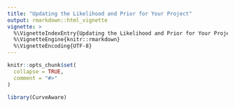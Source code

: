 ```yaml
---
title: "Updating the Likelihood and Prior for Your Project"
output: rmarkdown::html_vignette
vignette: >
  %\VignetteIndexEntry{Updating the Likelihood and Prior for Your Project}
  %\VignetteEngine{knitr::rmarkdown}
  %\VignetteEncoding{UTF-8}
---
```


```r
knitr::opts_chunk$set(
  collapse = TRUE,
  comment = "#>"
)
```

```r
library(CurveAware)
```
